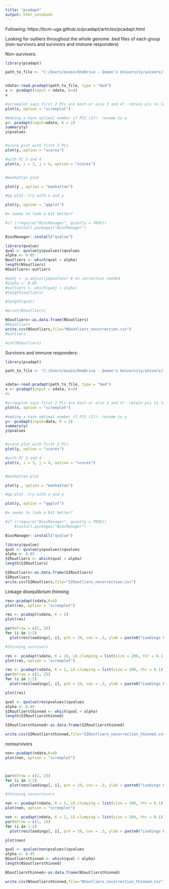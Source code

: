 ```yaml
---
title: "pcadapt"
output: html_notebook
---
```


Following: https://bcm-uga.github.io/pcadapt/articles/pcadapt.html 

Looking for outliers throughout the whole genome .bed files of each group (non-survivors and survivors and immune responders)

Non-survivors:

```r
library(pcadapt)

path_to_file <- "C:/Users/evain/OneDrive - Queen's University/university/537/Population diversity analyses/NSvariants.bed"


ndata<-read.pcadapt(path_to_file, type = "bed")
x <- pcadapt(input = ndata, K=4) 
x

#screeplot says first 2 PCs are best-or also 3 and 4? -retain pcs to left of straight line according to cattells rule
plot(x, option = "screeplot")

#making x have optimal number if PCS (2?)- rename to y
y<- pcadapt(input=ndata, K = 2)
summary(y)
y$pvalues


#score plot with first 2 PCs
plot(y, option = "scores")

#with PC 3 and 4
plot(x, i = 3, j = 4, option = "scores")


#manhattan plot

plot(y , option = "manhattan")

#qq plot- try with x and y

plot(y, option = "qqplot")

#x seems to look a bit better? 

#if (!require("BiocManager", quietly = TRUE))
    #install.packages("BiocManager")

BiocManager::install("qvalue")

library(qvalue)
qval <- qvalue(y$pvalues)$qvalues
alpha <- 0.05
Noutliers <- which(qval < alpha)
length(NSoutliers)
NSoutliers<-outliers

#padj <- p.adjust(y$pvalues) # no correction needed
#alpha <- 0.05
#outliers <- which(padj < alpha)
#length(outliers)

#length(qval)

#print(NSoutliers)

NSoutliers<-as.data.frame(NSoutliers)
#NSoutliers
write.csv(NSoutliers,file="NSoutliers_nocorrection.csv")
#outliers

#cat(NSoutliers)
```

Survivors and immune responders:

```r
library(pcadapt)

path_to_file <- "C:/Users/evain/OneDrive - Queen's University/university/537/Population diversity analyses/SIRvariants.bed"


sdata<-read.pcadapt(path_to_file, type = "bed")
x <- pcadapt(input = sdata, K=4) 
#x

#screeplot says first 2 PCs are best-or also 3 and 4? -retain pcs to left of straight line according to cattells rule
plot(x, option = "screeplot")

#making x have optimal number if PCS (2?)- rename to y
y<- pcadapt(input=data, K = 2)
summary(y)
y$pvalues


#score plot with first 2 PCs
plot(y, option = "scores")

#with PC 3 and 4
plot(x, i = 3, j = 4, option = "scores")


#manhattan plot

plot(y , option = "manhattan")

#qq plot- try with x and y

plot(y, option = "qqplot")

#x seems to look a bit better? 

#if (!require("BiocManager", quietly = TRUE))
    #install.packages("BiocManager")

BiocManager::install("qvalue")

library(qvalue)
qval <- qvalue(y$pvalues)$qvalues
alpha <- 0.05
SIRoutliers <- which(qval < alpha)
length(SIRoutliers)

SIRoutliers<-as.data.frame(SIRoutliers)
SIRoutliers
write.csv(SIRoutliers,file="SIRoutliers_nocorrection.csv")

```


Linkage disequlibrium thinning

```r
res<-pcadapt(sdata,K=4)
plot(res, option = "screeplot")

res <- pcadapt(sdata, K = 2)
plot(res)

par(mfrow = c(2, 2))
for (i in 1:2)
  plot(res$loadings[, i], pch = 19, cex = .3, ylab = paste0("Loadings PC", i)) #very clustered. LD might be an issue

#thinning survivors

res <- pcadapt(sdata, K = 10, LD.clumping = list(size = 200, thr = 0.1))
plot(res, option = "screeplot")

res <- pcadapt(sdata, K = 2, LD.clumping = list(size = 200, thr = 0.1))
par(mfrow = c(1, 2))
for (i in 1:2)
  plot(res$loadings[, i], pch = 19, cex = .3, ylab = paste0("Loadings PC", i))

plot(res)

qval <- qvalue(res$pvalues)$qvalues
alpha <- 0.05
SIRoutliersthinned <- which(qval < alpha)
length(SIRoutliersthinned)

SIRoutliersthinned<-as.data.frame(SIRoutliersthinned)

write.csv(SIRoutliersthinned,file="SIRoutliers_nocorrection_thinned.csv")
```

nonsurvivors

```r
non<-pcadapt(ndata,K=4)
plot(non, option = "screeplot")



par(mfrow = c(2, 2))
for (i in 1:2)
  plot(non$loadings[, i], pch = 19, cex = .3, ylab = paste0("Loadings PC", i)) #very clustered. LD might be an issue

#thinning nonsurvivors

non <- pcadapt(ndata, K = 5, LD.clumping = list(size = 200, thr = 0.1))
plot(non, option = "screeplot")

non <- pcadapt(ndata, K = 2, LD.clumping = list(size = 200, thr = 0.1))
par(mfrow = c(1, 2))
for (i in 1:2)
  plot(res$loadings[, i], pch = 19, cex = .3, ylab = paste0("Loadings PC", i))

plot(non)

qval <- qvalue(non$pvalues)$qvalues
alpha <- 0.05
NSoutliersthinned <- which(qval < alpha)
length(NSoutliersthinned)

NSoutliersthinned<-as.data.frame(NSoutliersthinned)

write.csv(NSoutliersthinned,file="NSoutliers_nocorrection_thinned.csv")
```

